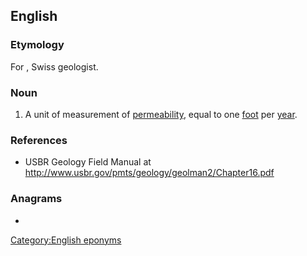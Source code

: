 ==English==

===Etymology===
For {{w|Maurice Lugeon}}, Swiss geologist.

===Noun===
{{en-noun}}

# {{lb|en|geology}} A unit of measurement of [[permeability]], equal to one [[foot]] per [[year]].

===References===
* USBR Geology Field Manual at http://www.usbr.gov/pmts/geology/geolman2/Chapter16.pdf

===Anagrams===
* {{anagrams|en|lounge}}

[[Category:English eponyms]]
